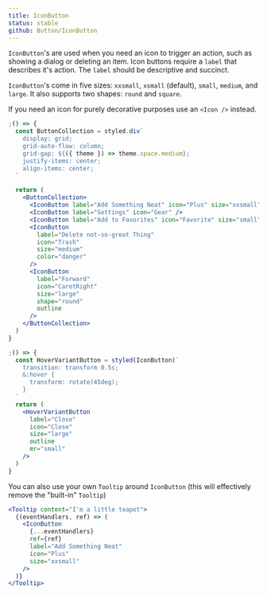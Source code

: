 ```yaml
---
title: IconButton
status: stable
github: Button/IconButton
---
```


`IconButton`'s are used when you need an icon to trigger an action, such as showing a dialog or deleting an item. Icon buttons require a `label` that describes it's action. The `label` should be descriptive and succinct.

`IconButton`'s come in five sizes: `xxsmall`, `xsmall` (default), `small`, `medium`, and `large`. It also supports two shapes: `round` and `square`.

If you need an icon for purely decorative purposes use an `<Icon />` instead.

```jsx
;() => {
  const ButtonCollection = styled.div`
    display: grid;
    grid-auto-flow: column;
    grid-gap: ${({ theme }) => theme.space.medium};
    justify-items: center;
    align-items: center;
  `

  return (
    <ButtonCollection>
      <IconButton label="Add Something Neat" icon="Plus" size="xxsmall" />
      <IconButton label="Settings" icon="Gear" />
      <IconButton label="Add to Favorites" icon="Favorite" size="small" />
      <IconButton
        label="Delete not-so-great Thing"
        icon="Trash"
        size="medium"
        color="danger"
      />
      <IconButton
        label="Forward"
        icon="CaretRight"
        size="large"
        shape="round"
        outline
      />
    </ButtonCollection>
  )
}
```

```jsx
;() => {
  const HoverVariantButton = styled(IconButton)`
    transition: transform 0.5s;
    &:hover {
      transform: rotate(45deg);
    }
  `
  return (
    <HoverVariantButton
      label="Close"
      icon="Close"
      size="large"
      outline
      mr="small"
    />
  )
}
```

You can also use your own `Tooltip` around `IconButton` (this will effectively remove the "built-in" `Tooltip`)

```jsx
<Tooltip content="I'm a little teapot">
  {(eventHandlers, ref) => (
    <IconButton
      {...eventHandlers}
      ref={ref}
      label="Add Something Neat"
      icon="Plus"
      size="xxsmall"
    />
  )}
</Tooltip>
```

